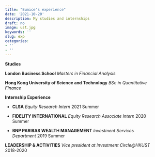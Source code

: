 ```yaml
---
title: "Eunice's experience"
date: '2021-10-20'
description: My studies and internships
draft: no
image: ust.jpg
keywords: ''
slug: exp
categories:
- ''
- ''
---
```

**Studies**

**London Business School**
*Masters in Financial Analysis*

**Hong Kong University of Science and Technology**
*BSc in Quantitative Finance*

**Internship Experience**

-   **CLSA**
*Equity Research Intern*
2021 Summer

-   **FIDELITY INTERNATIONAL** 
*Equity Research Associate Intern*
2020 Summer

-   **BNP PARIBAS WEALTH MANAGEMENT**
*Investment Services Department*
2019 Summer

**LEADERSHIP & ACTIVITIES**
*Vice president at Investment Circle@HKUST*
2018-2020



